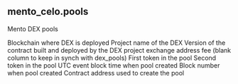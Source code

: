 ## mento_celo.pools 
Mento DEX pools


<ParamField path="blockchain">
Blockchain where DEX is deployed
</ParamField>
<ParamField path="project">
Project name of the DEX
</ParamField>
<ParamField path="version">
Version of the contract built and deployed by the DEX project
</ParamField>
<ParamField path="pool">
exchange address
</ParamField>
<ParamField path="fee">
fee (blank column to keep in synch with dex_pools)
</ParamField>
<ParamField path="token0">
First token in the pool
</ParamField>
<ParamField path="token1">
Second token in the pool
</ParamField>
<ParamField path="creation_block_time">
UTC event block time when pool created
</ParamField>
<ParamField path="creation_block_number">
Block number when pool created
</ParamField>
<ParamField path="contract_address">
Contract address used to create the pool
</ParamField>
